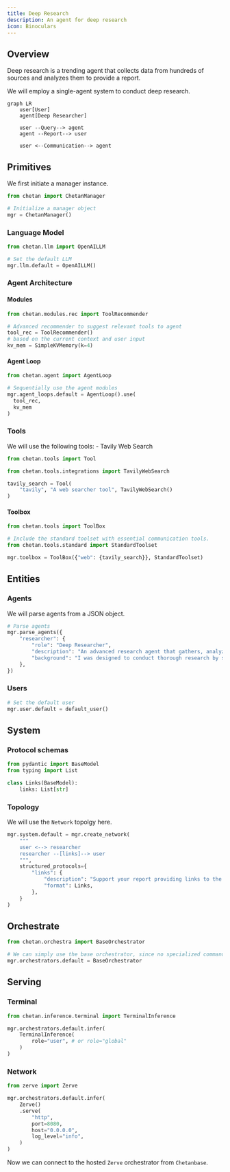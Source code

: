 ```yaml
---
title: Deep Research
description: An agent for deep research
icon: Binoculars
---
```



## Overview
Deep research is a trending agent that collects data from hundreds of sources and analyzes them to provide a report.

We will employ a single-agent system to conduct deep research.

```mermaid
graph LR
    user[User]
    agent[Deep Researcher]

    user --Query--> agent
    agent --Report--> user

    user <--Communication--> agent
```

## Primitives

We first initiate a manager instance.

```python
from chetan import ChetanManager

# Initialize a manager object
mgr = ChetanManager()
```

### Language Model

```python
from chetan.llm import OpenAILLM

# Set the default LLM
mgr.llm.default = OpenAILLM()
```

### Agent Architecture
#### Modules
```python
from chetan.modules.rec import ToolRecommender

# Advanced recommender to suggest relevant tools to agent
tool_rec = ToolRecommender()
# based on the current context and user input
kv_mem = SimpleKVMemory(k=4)
```
#### Agent Loop
```python
from chetan.agent import AgentLoop

# Sequentially use the agent modules
mgr.agent_loops.default = AgentLoop().use(
  tool_rec,
  kv_mem
)
```

### Tools

We will use the following tools:
    - Tavily Web Search

```python
from chetan.tools import Tool

from chetan.tools.integrations import TavilyWebSearch

tavily_search = Tool(
    "tavily", "A web searcher tool", TavilyWebSearch()
)
```
#### Toolbox
```python
from chetan.tools import ToolBox

# Include the standard toolset with essential communication tools.
from chetan.tools.standard import StandardToolset

mgr.toolbox = ToolBox({"web": {tavily_search}}, StandardToolset)

```

## Entities
### Agents
We will parse agents from a JSON object.
```python
# Parse agents
mgr.parse_agents({
    "researcher": {
        "role": "Deep Researcher",
        "description": "An advanced research agent that gathers, analyzes, and synthesizes information from multiple sources to provide comprehensive insights and reports on complex topics.",
        "background": "I was designed to conduct thorough research by searching across various databases, academic papers, news sources, and web content. I excel at identifying reliable information, cross-referencing facts, and compiling structured reports that highlight key findings and their implications.",
    },
})
```
### Users
```python
# Set the default user
mgr.user.default = default_user()
```
## System

### Protocol schemas
```python
from pydantic import BaseModel
from typing import List

class Links(BaseModel):
    links: List[str]
```

### Topology
We will use the `Network` topolgy here.

```python
mgr.system.default = mgr.create_network(
    """
    user <--> researcher
    researcher --[links]--> user
    """,
    structured_protocols={
        "links": {
            "description": "Support your report providing links to the user",
            "format": Links,
        },
    }
)
```
## Orchestrate
```python
from chetan.orchestra import BaseOrchestrator

# We can simply use the base orchestrator, since no specialized command is needed
mgr.orchestrators.default = BaseOrchestrator
```

## Serving
### Terminal
```python
from chetan.inference.terminal import TerminalInference

mgr.orchestrators.default.infer(
    TerminalInference(
        role="user", # or role="global"
    )
)
```

### Network
```python
from zerve import Zerve

mgr.orchestrators.default.infer(
    Zerve() 
    .serve(
        "http",
        port=8080,
        host="0.0.0.0",
        log_level="info",
    )
)
```

Now we can connect to the hosted `Zerve` orchestrator from `Chetanbase`.